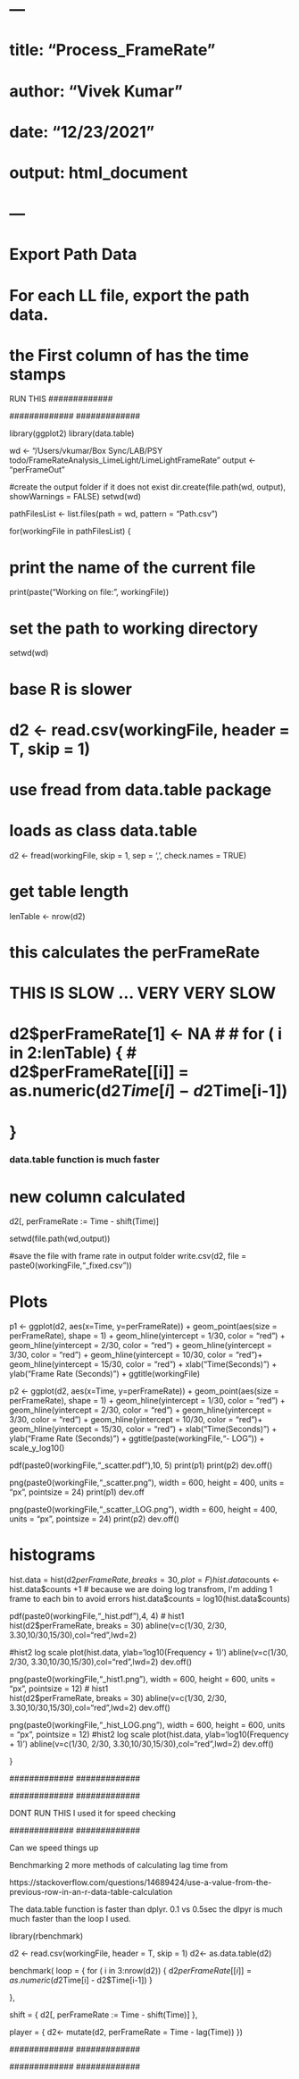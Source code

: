 # ---
# title: "Process_FrameRate"
# author: "Vivek Kumar"
# date: "12/23/2021"
# output: html_document
# ---
# Export Path Data
# For each LL file, export the path data.
# the First column of has the time stamps 

############# RUN THIS      ############# ############# 
############# ############# ############# ############# 

library(ggplot2)
library(data.table)


wd <- "/Users/vkumar/Box Sync/LAB/PSY todo/FrameRateAnalysis_LimeLight/LimeLightFrameRate"
output <- "perFrameOut"

#create the output folder if it does not exist
dir.create(file.path(wd, output), showWarnings = FALSE)
setwd(wd)

pathFilesList <- list.files(path = wd, pattern = "Path.csv")

for(workingFile in pathFilesList) {
  
# print the name of the current file
print(paste("Working on file: ", workingFile))

# set the path to working directory
setwd(wd)

# base R is slower 
# d2 <- read.csv(workingFile, header = T, skip = 1)

# use fread from data.table package
# loads as class data.table
d2 <- fread(workingFile, skip = 1, sep = ',', check.names = TRUE)

# get table length
lenTable <- nrow(d2)

# this calculates the perFrameRate
# THIS IS SLOW ... VERY VERY SLOW
# d2$perFrameRate[1] <- NA
# 
# for ( i in 2:lenTable) {
#  d2$perFrameRate[[i]] = as.numeric(d2$Time[i] - d2$Time[i-1])
# 
# }
### data.table function is much faster ###
# new column calculated
d2[, perFrameRate := Time - shift(Time)]

setwd(file.path(wd,output))

#save the file with frame rate in output folder
write.csv(d2, file = paste0(workingFile,"_fixed.csv"))

# Plots
p1 <- ggplot(d2, aes(x=Time, y=perFrameRate)) + geom_point(aes(size = perFrameRate), shape = 1) + geom_hline(yintercept = 1/30, color = "red") + geom_hline(yintercept = 2/30, color = "red") + geom_hline(yintercept = 3/30, color = "red") + geom_hline(yintercept = 10/30, color = "red")+ geom_hline(yintercept = 15/30, color = "red") + xlab("Time(Seconds)") + ylab("Frame Rate (Seconds)") + ggtitle(workingFile)

p2 <- ggplot(d2, aes(x=Time, y=perFrameRate)) + geom_point(aes(size = perFrameRate), shape = 1) + geom_hline(yintercept = 1/30, color = "red") + geom_hline(yintercept = 2/30, color = "red") + geom_hline(yintercept = 3/30, color = "red") + geom_hline(yintercept = 10/30, color = "red")+ geom_hline(yintercept = 15/30, color = "red") + xlab("Time(Seconds)") + ylab("Frame Rate (Seconds)") + ggtitle(paste(workingFile,"- LOG")) +   scale_y_log10()

pdf(paste0(workingFile,"_scatter.pdf"),10, 5)
  print(p1)
  print(p2)
dev.off()

png(paste0(workingFile,"_scatter.png"), width = 600, height = 400, units = "px", pointsize = 24)
  print(p1)
dev.off

png(paste0(workingFile,"_scatter_LOG.png"), width = 600, height = 400, units = "px", pointsize = 24)
  print(p2)
dev.off()


# histograms
hist.data = hist(d2$perFrameRate, breaks = 30, plot=F) 
hist.data$counts <- hist.data$counts +1 # because we are doing log transfrom, I'm adding 1 frame to each bin to avoid errors
hist.data$counts = log10(hist.data$counts)

pdf(paste0(workingFile,"_hist.pdf"),4, 4)
  # hist1  
  hist(d2$perFrameRate, breaks = 30)
  abline(v=c(1/30, 2/30, 3.30,10/30,15/30),col="red",lwd=2)
  
  #hist2 log scale
  plot(hist.data, ylab='log10(Frequency + 1)')
  abline(v=c(1/30, 2/30, 3.30,10/30,15/30),col="red",lwd=2)
dev.off()

png(paste0(workingFile,"_hist1.png"), width = 600, height = 600, units = "px", pointsize = 12)
  # hist1  
  hist(d2$perFrameRate, breaks = 30)
  abline(v=c(1/30, 2/30, 3.30,10/30,15/30),col="red",lwd=2)
dev.off()

png(paste0(workingFile,"_hist_LOG.png"), width = 600, height = 600, units = "px", pointsize = 12)
  #hist2 log scale
  plot(hist.data, ylab='log10(Frequency + 1)')
  abline(v=c(1/30, 2/30, 3.30,10/30,15/30),col="red",lwd=2)
dev.off()

}

############# ############# ############# ############# 
############# ############# ############# ############# 



############# DONT RUN THIS I used it for speed checking
############# ############# ############# ############# 
Can we speed things up

Benchmarking 2 more methods of calculating lag time from 

https://stackoverflow.com/questions/14689424/use-a-value-from-the-previous-row-in-an-r-data-table-calculation

The data.table function is faster than dplyr. 0.1 vs 0.5sec
the dlpyr is much much faster than the loop I used. 


library(rbenchmark)

d2 <- read.csv(workingFile, header = T, skip = 1)
d2<- as.data.table(d2)

benchmark(
loop = {
for ( i in 3:nrow(d2)) {
 d2$perFrameRate[[i]] = as.numeric(d2$Time[i] - d2$Time[i-1])
 }

},

shift = {
d2[, perFrameRate := Time - shift(Time)]
},

player = {
d2<- mutate(d2, perFrameRate = Time - lag(Time))
})

############# ############# ############# ############# 
############# ############# ############# ############# 



